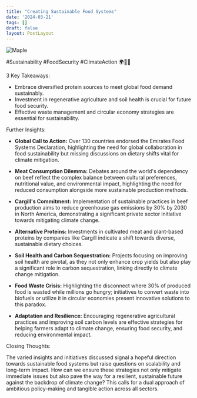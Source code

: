 ```yaml
---
title: "Creating Sustainable Food Systems"
date: '2024-03-21'
tags: []
draft: false
layout: PostLayout
---
```


<div className="flex justify-center">
  <div className="my-1 w-full px-2 xl:my-1 xl:w-1/2 xl:px-2">
    <img src="https://i.ytimg.com/vi/H1kkpchx36c/hqdefault.jpg" alt="Maple" className="mx-auto h-58 w-auto" />
  </div>
</div>

#Sustainability #FoodSecurity #ClimateAction 🌍🌱💡

3 Key Takeaways:

- Embrace diversified protein sources to meet global food demand sustainably.
- Investment in regenerative agriculture and soil health is crucial for future food security.
- Effective waste management and circular economy strategies are essential for sustainability.

Further Insights:

- **Global Call to Action:** Over 130 countries endorsed the Emirates Food Systems Declaration, highlighting the need for global collaboration in food sustainability but missing discussions on dietary shifts vital for climate mitigation.

- **Meat Consumption Dilemma:** Debates around the world's dependency on beef reflect the complex balance between cultural preferences, nutritional value, and environmental impact, highlighting the need for reduced consumption alongside more sustainable production methods.

- **Cargill's Commitment:** Implementation of sustainable practices in beef production aims to reduce greenhouse gas emissions by 30% by 2030 in North America, demonstrating a significant private sector initiative towards mitigating climate change.

- **Alternative Proteins:** Investments in cultivated meat and plant-based proteins by companies like Cargill indicate a shift towards diverse, sustainable dietary choices.

- **Soil Health and Carbon Sequestration:** Projects focusing on improving soil health are pivotal, as they not only enhance crop yields but also play a significant role in carbon sequestration, linking directly to climate change mitigation.

- **Food Waste Crisis:** Highlighting the disconnect where 30% of produced food is wasted while millions go hungry; initiatives to convert waste into biofuels or utilize it in circular economies present innovative solutions to this paradox.

- **Adaptation and Resilience:** Encouraging regenerative agricultural practices and improving soil carbon levels are effective strategies for helping farmers adapt to climate change, ensuring food security, and reducing environmental impact.

Closing Thoughts:

The varied insights and initiatives discussed signal a hopeful direction towards sustainable food systems but raise questions on scalability and long-term impact. How can we ensure these strategies not only mitigate immediate issues but also pave the way for a resilient, sustainable future against the backdrop of climate change? This calls for a dual approach of ambitious policy-making and tangible action across all sectors.
